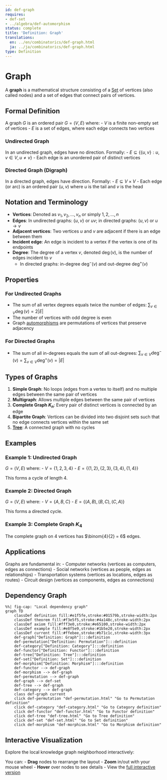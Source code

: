```yaml
---
id: def-graph
requires:
- def-set
- ../algebra/def-automorphism
status: complete
title: 'Definition: Graph'
translations:
  en: ../en/combinatorics/def-graph.html
  ja: ../ja/combinatorics/def-graph.html
type: Definition
---
```


# Graph {#def-graph}

A **graph** is a mathematical structure consisting of a [Set](../logic-set-theory/def-set.qmd) of vertices (also called nodes) and a set of edges that connect pairs of vertices.

## Formal Definition

A graph $G$ is an ordered pair $G = (V, E)$ where:
- $V$ is a finite non-empty set of vertices
- $E$ is a set of edges, where each edge connects two vertices

### Undirected Graph

In an undirected graph, edges have no direction. Formally:
- $E \subseteq \{\{u, v\} : u, v \in V, u \neq v\}$
- Each edge is an unordered pair of distinct vertices

### Directed Graph (Digraph)

In a directed graph, edges have direction. Formally:
- $E \subseteq V \times V$
- Each edge (or arc) is an ordered pair $(u, v)$ where $u$ is the tail and $v$ is the head

## Notation and Terminology

- **Vertices**: Denoted as $v_1, v_2, ..., v_n$ or simply $1, 2, ..., n$
- **Edges**: In undirected graphs: $\{u, v\}$ or $uv$; in directed graphs: $(u, v)$ or $u \to v$
- **Adjacent vertices**: Two vertices $u$ and $v$ are adjacent if there is an edge between them
- **Incident edge**: An edge is incident to a vertex if the vertex is one of its endpoints
- **Degree**: The degree of a vertex $v$, denoted $\deg(v)$, is the number of edges incident to $v$
  - In directed graphs: in-degree $\deg^-(v)$ and out-degree $\deg^+(v)$

## Properties

### For Undirected Graphs
- The sum of all vertex degrees equals twice the number of edges: $\sum_{v \in V} \deg(v) = 2|E|$
- The number of vertices with odd degree is even
- Graph [automorphisms](../algebra/def-automorphism.qmd) are permutations of vertices that preserve adjacency

### For Directed Graphs
- The sum of all in-degrees equals the sum of all out-degrees: $\sum_{v \in V} \deg^-(v) = \sum_{v \in V} \deg^+(v) = |E|$

## Types of Graphs

1. **Simple Graph**: No loops (edges from a vertex to itself) and no multiple edges between the same pair of vertices
2. **Multigraph**: Allows multiple edges between the same pair of vertices
3. **Complete Graph $K_n$**: Every pair of distinct vertices is connected by an edge
4. **Bipartite Graph**: Vertices can be divided into two disjoint sets such that no edge connects vertices within the same set
5. **[Tree](def-tree.qmd)**: A connected graph with no cycles

## Examples

### Example 1: Undirected Graph
$G = (V, E)$ where:
- $V = \{1, 2, 3, 4\}$
- $E = \{\{1, 2\}, \{2, 3\}, \{3, 4\}, \{1, 4\}\}$

This forms a cycle of length 4.

### Example 2: Directed Graph
$G = (V, E)$ where:
- $V = \{A, B, C\}$
- $E = \{(A, B), (B, C), (C, A)\}$

This forms a directed cycle.

### Example 3: Complete Graph $K_4$
The complete graph on 4 vertices has $\binom{4}{2} = 6$ edges.

## Applications

Graphs are fundamental in:
- Computer networks (vertices as computers, edges as connections)
- Social networks (vertices as people, edges as relationships)
- Transportation systems (vertices as locations, edges as routes)
- Circuit design (vertices as components, edges as connections)

## Dependency Graph

```mermaid
%%| fig-cap: "Local dependency graph"
graph TD
    classDef definition fill:#e1f5fe,stroke:#01579b,stroke-width:2px
    classDef theorem fill:#f3e5f5,stroke:#4a148c,stroke-width:2px
    classDef axiom fill:#fff3e0,stroke:#e65100,stroke-width:2px
    classDef example fill:#e8f5e9,stroke:#1b5e20,stroke-width:2px
    classDef current fill:#ffebee,stroke:#b71c1c,stroke-width:3px
    def-graph["Definition: Graph"]:::definition
    def-permutation["Definition: Permutation"]:::definition
    def-category["Definition: Category"]:::definition
    def-functor["Definition: Functor"]:::definition
    def-tree["Definition: Tree"]:::definition
    def-set["Definition: Set"]:::definition
    def-morphism["Definition: Morphism"]:::definition
    def-functor --> def-graph
    def-morphism --> def-graph
    def-permutation --> def-graph
    def-graph --> def-set
    def-tree --> def-graph
    def-category --> def-graph
    class def-graph current
    click def-permutation "def-permutation.html" "Go to Permutation definition"
    click def-category "def-category.html" "Go to Category definition"
    click def-functor "def-functor.html" "Go to Functor definition"
    click def-tree "def-tree.html" "Go to Tree definition"
    click def-set "def-set.html" "Go to Set definition"
    click def-morphism "def-morphism.html" "Go to Morphism definition"
```

## Interactive Visualization

Explore the local knowledge graph neighborhood interactively:

::: {.graph-viz data-id="def-graph" data-width="700" data-height="500"}
:::

You can:
- **Drag** nodes to rearrange the layout
- **Zoom** in/out with your mouse wheel
- **Hover** over nodes to see details
- View the [full interactive version](../../output/interactive/def-graph.html){target="_blank"}
